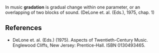 In music '''gradation''' is gradual change within one parameter, or an overlapping of two blocks of sound. (DeLone et. al. (Eds.), 1975, chap. 1)

==References==
*DeLone et. al. (Eds.) (1975). Aspects of Twentieth-Century Music. Englewood Cliffs, New Jersey: Prentice-Hall. ISBN 0130493465.